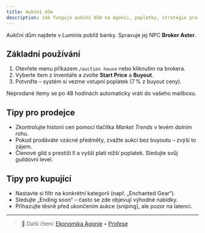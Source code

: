 ```yaml
---
title: Aukční dům
description: Jak funguje aukční dům na Agonii, poplatky, strategie pro prodej i nákup.
---
```


<Callout type="info" emoji="🏦">
  Aukční dům najdete v Luminis poblíž banky. Spravuje jej NPC <strong>Broker Aster</strong>.
</Callout>

## Základní používání

1. Otevřete menu příkazem `/auction house` nebo kliknutím na brokera.  
2. Vyberte item z inventáře a zvolte <strong>Start Price</strong> a <strong>Buyout</strong>.  
3. Potvrďte – systém si vezme vstupní poplatek (7 % z buyout ceny).

<Callout type="warning" emoji="⏰">
  Neprodané itemy se po 48 hodinách automaticky vrátí do vašeho mailboxu.
</Callout>

## Tipy pro prodejce

- Zkontrolujte historii cen pomocí tlačítka <em>Market Trends</em> v levém dolním rohu.  
- Pokud prodáváte vzácné předměty, zvažte aukci bez buyoutu – zvýší to zájem.  
- Členové gild s prestiží II a vyšší platí nižší poplatek. Sledujte svůj guildovní level.

## Tipy pro kupující

- Nastavte si filtr na konkrétní kategorii (např. „Enchanted Gear“).  
- Sledujte „Ending soon“ – často se zde objevují výhodné nabídky.  
- Přihazujte těsně před ukončením aukce (sniping), ale pozor na latenci.

---

> 📘 Další čtení: [Ekonomika Agonie](/wiki/economy) • [Profese](/wiki/economy/profese)

